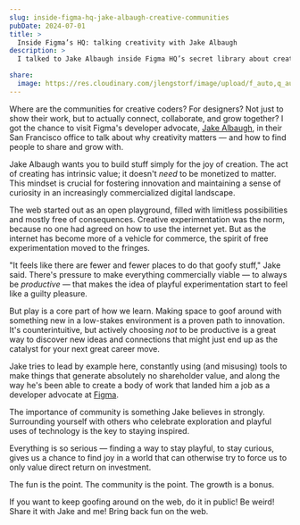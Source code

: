 ```yaml
---
slug: inside-figma-hq-jake-albaugh-creative-communities
pubDate: 2024-07-01
title: >
  Inside Figma’s HQ: talking creativity with Jake Albaugh
description: >
  I talked to Jake Albaugh inside Figma HQ’s secret library about creative communities in coding and design — and whether there are any left.

share:
  image: https://res.cloudinary.com/jlengstorf/image/upload/f_auto,q_auto,w_1280/v1719881295/jake-albaugh-figma-v3.jpg
---
```



<YouTube id="FcQ1pBgfKvo" />

Where are the communities for creative coders? For designers? Not just to show their work, but to actually connect, collaborate, and grow together? I got the chance to visit Figma's developer advocate, [Jake Albaugh](https://jake.fun/), in their San Francisco office to talk about why creativity matters — and how to find people to share and grow with.

Jake Albaugh wants you to build stuff simply for the joy of creation. The act of creating has intrinsic value; it doesn't _need_ to be monetized to matter. This mindset is crucial for fostering innovation and maintaining a sense of curiosity in an increasingly commercialized digital landscape.

The web started out as an open playground, filled with limitless possibilities and mostly free of consequences. Creative experimentation was the norm, because no one had agreed on how to use the internet yet. But as the internet has become more of a vehicle for commerce, the spirit of free experimentation moved to the fringes.

"It feels like there are fewer and fewer places to do that goofy stuff," Jake said. There's pressure to make everything commercially viable — to always be _productive_ — that makes the idea of playful experimentation start to feel like a guilty pleasure.

But play is a core part of how we learn. Making space to goof around with something new in a low-stakes environment is a proven path to innovation. It's counterintuitive, but actively choosing _not_ to be productive is a great way to discover new ideas and connections that might just end up as the catalyst for your next great career move.

Jake tries to lead by example here, constantly using (and misusing) tools to make things that generate absolutely no shareholder value, and along the way he's been able to create a body of work that landed him a job as a developer advocate at [Figma](https://figma.com).

The importance of community is something Jake believes in strongly. Surrounding yourself with others who celebrate exploration and playful uses of technology is the key to staying inspired.

Everything is so serious — finding a way to stay playful, to stay curious, gives us a chance to find joy in a world that can otherwise try to force us to only value direct return on investment.

The fun is the point. The community is the point. The growth is a bonus.

If you want to keep goofing around on the web, do it in public! Be weird! Share it with Jake and me! Bring back fun on the web. <Heart />


